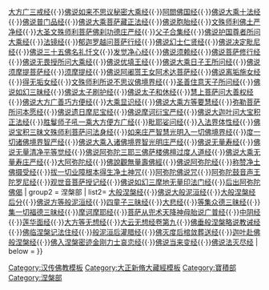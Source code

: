 {{Navbox
| name = China-buddhism-book-baoji
| state = {{{state<includeonly>|collapsed</includeonly>}}}
| title =  [[大正新修大藏經]]·宝积部、涅槃部
| basestyle = 
| image = [[File:Dharma wheel.svg|50px]]
| group1 = 寶積部
| list1 = [[大宝积经]]{{·}}[[大方广三戒经]]{{·}}[[佛说如来不思议秘密大乘经]]{{·}}[[阿閦佛国经]]{{·}}[[佛说大乘十法经]]{{·}}[[佛说普门品经]]{{·}}[[佛说大乘菩萨藏正法经]]{{·}}[[佛说胞胎经]]{{·}}[[文殊师利佛土严净经]]{{·}}[[大圣文殊师利菩萨佛刹功德庄严经]]{{·}}[[父子合集经]]{{·}}[[佛说护国尊者所问大乘经]]{{·}}[[法镜经]]{{·}}[[郁迦罗越问菩萨行经]]{{·}}[[佛说幻士仁贤经]]{{·}}[[佛说决定毗尼经]]{{·}}[[佛说三十五佛名礼忏文]]{{·}}[[发觉净心经]]{{·}}[[佛说须赖经]]{{·}}[[佛说菩萨修行经]]{{·}}[[佛说无畏授所问大乘经]]{{·}}[[佛说优填王经]]{{·}}[[佛说大乘日子王所问经]]{{·}}[[佛说须摩提菩萨经]]{{·}}[[须摩提经]]{{·}}[[佛说阿阇贳王女阿术达菩萨经]]{{·}}[[佛说离垢施女经]]{{·}}[[得无垢女经]]{{·}}[[文殊师利所说不思议佛境界经]]{{·}}[[圣善住意天子所问经]]{{·}}[[佛说如幻三昧经]]{{·}}[[佛说太子刷护经]]{{·}}[[佛说太子和休经]]{{·}}[[慧上菩萨问大善权经]]{{·}}[[佛说大方广善巧方便经]]{{·}}[[大乘显识经]]{{·}}[[佛说大乘方等要慧经]]{{·}}[[弥勒菩萨所问本愿经]]{{·}}[[佛说遗日摩尼宝经]]{{·}}[[佛说摩诃衍宝严经]]{{·}}[[佛说大迦叶问大宝积正法经]]{{·}}[[胜鬘师子吼一乘大方便方广经]]{{·}}[[毗耶娑问经]]{{·}}[[入法界体性经]]{{·}}[[佛说宝积三昧文殊师利菩萨问法身经]]{{·}}[[如来庄严智慧光明入一切佛境界经]]{{·}}[[度一切诸佛境界智严经]]{{·}}[[佛说大乘入诸佛境界智光明庄严经]]{{·}}[[無量壽經|佛说无量寿经]]{{·}}[[無量壽經|佛说无量清净平等觉经]]{{·}}[[無量壽經|佛说阿弥陀三耶三佛萨楼佛檀过度人道经]]{{·}}[[無量壽經|佛说大乘无量寿庄严经]]{{·}}[[無量壽經|大阿弥陀经]]{{·}}[[佛說觀無量壽佛經]]{{·}}[[阿彌陀經|佛说阿弥陀经]]{{·}}[[称赞净土佛摄受经]]{{·}}[[拔一切业障根本得生净土神咒]]{{·}}[[阿弥陀佛说咒]]{{·}}[[阿弥陀鼓音声王陀罗尼经]]{{·}}[[观世音菩萨授记经]]{{·}}[[佛说如幻三摩地无量印法门经]]{{·}}[[后出阿弥陀佛偈]]
| group2 = 涅槃部
| list2= [[大般涅槃经 (大乘)|大般涅槃经]]{{·}}[[佛说大般泥洹经]]{{·}}[[大般涅槃经后分]]{{·}}[[佛说方等般泥洹经]]{{·}}[[四童子三昧经]]{{·}}[[大悲经]]{{·}}[[等集众德三昧经]]{{·}}[[集一切福德三昧经]]{{·}}[[摩诃摩耶经]]{{·}}[[菩萨从兜术天降神母胎说广普经]]{{·}}[[中阴经]]{{·}}[[莲华面经]]{{·}}[[大方等无想经]]{{·}}[[大云无想经卷第九]]{{·}}[[佛垂般涅槃略说教诫经]]{{·}}[[佛临涅槃记法住经]]{{·}}[[般泥洹后灌腊经]]{{·}}[[佛灭度后棺敛葬送经]]{{·}}[[迦叶赴佛般涅槃经]]{{·}}[[佛入涅槃密迹金刚力士哀恋经]]{{·}}[[佛说当来变经]]{{·}}[[法灭尽经|佛说法灭尽经]]
| below = 
}}<noinclude>[[Category:汉传佛教模板]][[Category:大正新脩大藏經模板]][[Category:寶積部]][[Category:涅槃部]]</noinclude>